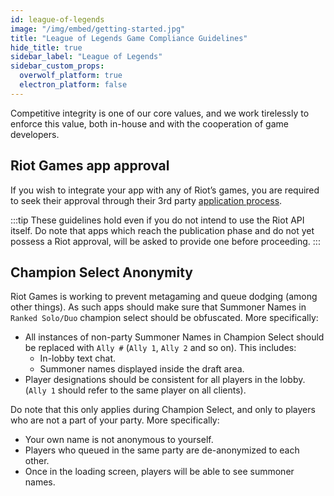 ```yaml
---
id: league-of-legends
image: "/img/embed/getting-started.jpg"
title: "League of Legends Game Compliance Guidelines"
hide_title: true
sidebar_label: "League of Legends"
sidebar_custom_props:
  overwolf_platform: true
  electron_platform: false
---
```


<GameInfo gameID={5426} showCompliance={false} showDocs={true}/>

Competitive integrity is one of our core values, and we work tirelessly to enforce this value, both in-house and with the cooperation of game developers.

## Riot Games app approval

If you wish to integrate your app with any of Riot’s games,
you are required to seek their approval through their 3rd party [application process](https://developer.riotgames.com/docs/portal#_getting-started).

:::tip
These guidelines hold even if you do not intend to use the Riot API itself.
Do note that apps which reach the publication phase and do not yet possess a Riot approval, will be asked to provide one before proceeding.
:::

## Champion Select Anonymity

Riot Games is working to prevent metagaming and queue dodging (among other things). As such apps should make sure that
Summoner Names in `Ranked Solo/Duo` champion select should be obfuscated. More specifically:
- All instances of non-party Summoner Names in Champion Select should be replaced with `Ally #` (`Ally 1`, `Ally 2` and so on). This includes:
    - In-lobby text chat.
    - Summoner names displayed inside the draft area.
- Player designations should be consistent for all players in the lobby. (`Ally 1` should refer to the same player on all clients).

Do note that this only applies during Champion Select, and only to players who are not a part of your party. More specifically:
- Your own name is not anonymous to yourself.
- Players who queued in the same party are de-anonymized to each other.
- Once in the loading screen, players will be able to see summoner names.
